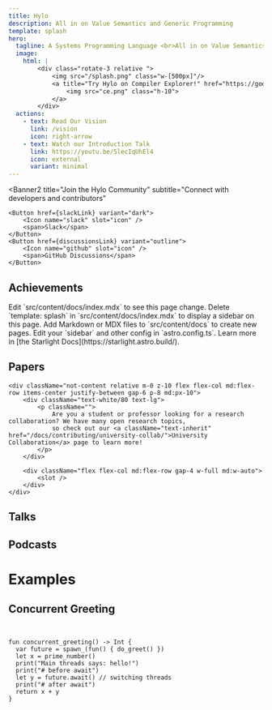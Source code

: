 ```yaml
---
title: Hylo
description: All in on Value Semantics and Generic Programming
template: splash
hero:
  tagline: A Systems Programming Language <br>All in on Value Semantics and Generic Programming
  image:
    html: |
        <div class="rotate-3 relative ">
            <img src="/splash.png" class="w-[500px]"/>
            <a title="Try Hylo on Compiler Explorer!" href="https://godbolt.org/z/Mv9a77a4c" class="absolute bottom-16 right-16 transition-[0.3s] hover:scale-100 hover:translate-y-[-2px]">
                <img src="ce.png" class="h-10">
            </a>
        </div>
  actions:
    - text: Read Our Vision
      link: /vision
      icon: right-arrow
    - text: Watch our Introduction Talk
      link: https://youtu.be/5lecIqUhEl4
      icon: external
      variant: minimal
---
```




<Banner2
    title="Join the Hylo Community"
    subtitle="Connect with developers and contributors"
>
    <Button href={slackLink} variant="dark">
        <Icon name="slack" slot="icon" />
        <span>Slack</span>
    </Button>
    <Button href={discussionsLink} variant="outline">
        <Icon name="github" slot="icon" />
        <span>GitHub Discussions</span>
    </Button>
</Banner2>


<Factorial/>

## Achievements



<CardGrid>
    <Card title="Update content" icon="pencil">
        Edit `src/content/docs/index.mdx` to see this page change.
    </Card>
    <Card title="Change page layout" icon="document">
        Delete `template: splash` in `src/content/docs/index.mdx` to display a
        sidebar on this page.
    </Card>
    <Card title="Add new content" icon="add-document">
        Add Markdown or MDX files to `src/content/docs` to create new pages.
    </Card>
    <Card title="Configure your site" icon="setting">
        Edit your `sidebar` and other config in `astro.config.ts`.
    </Card>
    <Card title="Read the docs" icon="open-book">
        Learn more in [the Starlight Docs](https://starlight.astro.build/).
    </Card>
</CardGrid>

## Papers
<Papers/>
<div className="relative overflow-hidden bg-gradient-to-br from-[#1a202c] to-[#2d3748] rounded-2xl shadow-lg transition-all duration-300">

    <div className="not-content relative m-0 z-10 flex flex-col md:flex-row items-center justify-between gap-6 p-8 md:px-10">
        <div className="text-white/80 text-lg">
            <p className="">
                Are you a student or professor looking for a research collaboration? We have many open research topics,
                so check out our <a className="text-inherit" href="/docs/contributing/university-collab/">University Collaboration</a> page to learn more!
            </p>
        </div>

        <div className="flex flex-col md:flex-row gap-4 w-full md:w-auto">
            <slot />
        </div>
    </div>
</div>

## Talks
<Talks/>

## Podcasts
<Podcasts/>

# Examples

## Concurrent Greeting
```hylo


fun concurrent_greeting() -> Int {
  var future = spawn_(fun() { do_greet() })
  let x = prime_number()
  print("Main threads says: hello!")
  print("# before await")
  let y = future.await() // switching threads
  print("# after await")
  return x + y
}
```

